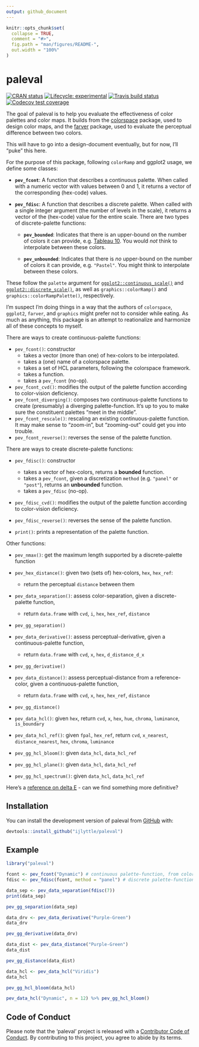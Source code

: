 ```yaml
---
output: github_document
---
```


<!-- README.md is generated from README.Rmd. Please edit that file -->

```r
knitr::opts_chunk$set(
  collapse = TRUE,
  comment = "#>",
  fig.path = "man/figures/README-",
  out.width = "100%"
)
```
# paleval

<!-- badges: start -->
[![CRAN status](https://www.r-pkg.org/badges/version/paleval)](https://CRAN.R-project.org/package=paleval)
[![Lifecycle: experimental](https://img.shields.io/badge/lifecycle-experimental-orange.svg)](https://www.tidyverse.org/lifecycle/#experimental)
[![Travis build status](https://travis-ci.org/ijlyttle/paleval.svg?branch=master)](https://travis-ci.org/ijlyttle/paleval)
[![Codecov test coverage](https://codecov.io/gh/ijlyttle/paleval/branch/master/graph/badge.svg)](https://codecov.io/gh/ijlyttle/paleval?branch=master)
<!-- badges: end -->

The goal of paleval is to help you evaluate the effectiveness of color palettes and color maps. It builds from the [colorspace](http://colorspace.r-forge.r-project.org) package, used to design color maps, and the [farver](https://github.com/thomasp85/farver) package, used to evaluate the perceptual difference between two colors.

This will have to go into a design-document eventually, but for now, I'll "puke" this here.

For the purpose of this package, following `colorRamp` and ggplot2 usage, we define some classes:

- **`pev_fcont`**: A function that describes a continuous palette. When called with a numeric vector with values between 0 and 1, it returns a vector of the corresponding (hex-code) values.

- **`pev_fdisc`**: A function that describes a discrete palette. When called with a single integer argument (the number of levels in the scale), it returns a vector of the (hex-code) value for the entire scale. There are two types of discrete-palette functions:

  - **`pev_bounded`**: Indicates that there is an upper-bound on the number of colors it can provide, e.g. [Tableau 10](https://www.tableau.com/about/blog/2016/7/colors-upgrade-tableau-10-56782). You would *not* think to interpolate between these colors.
  
  - **`pev_unbounded`**: Indicates that there is *no* upper-bound on the number of colors it can provide, e.g. `"Pastel"`. You might think to interpolate between these colors.

These follow the `palette` argument for [`ggplot2::continuous_scale()`](https://ggplot2.tidyverse.org/reference/continuous_scale.html) and [`ggplot2::discrete_scale()`](https://ggplot2.tidyverse.org/reference/discrete_scale.html), as well as `graphics::colorRamp()` and `graphics::colorRampPalette()`, respectively. 

I'm suspect I'm doing things in a way that the authors of `colorspace`, `ggplot2`, `farver`, and `graphics` might prefer not to consider while eating. As much as anything, this package is an attempt to reationalize and harmonize all of these concepts to myself. 

There are ways to create continuous-palette functions:

 * `pev_fcont()`: constructor
    * takes a vector (more than one) of hex-colors to be interpolated. 
    * takes a (one) name of a colorspace palette.
    * takes a set of HCL parameters, following the colorspace framework. 
    * takes a function.
    * takes a `pev_fcont` (no-op).
    
 * `pev_fcont_cvd()`: modifies the output of the palette function according to color-vision deficiency.
 * `pev_fcont_diverging()`: composes two continuous-palette functions to create (presumably) a diverging palette-function. 
   It's up to you to make sure the constituent palettes "meet in the middle". 
 * `pev_fcont_rescale()`: rescaling an existing continuous-palette function. It may make sense to "zoom-in", but "zooming-out" could get you into trouble. 
 * `pev_fcont_reverse()`: reverses the sense of the palette function.
 
There are ways to create discrete-palette functions:
 
 * `pev_fdisc()`: constructor 
   * takes a vector of hex-colors, returns a **bounded** function.
   * takes a `pev_fcont`, given a discretization `method` (e.g. `"panel"` or `"post"`), returns an **unbounded** function.
   * takes a `pev_fdisc` (no-op).
  
 * `pev_fdisc_cvd()`: modifies the output of the palette function according to color-vision deficiency.
 * `pev_fdisc_reverse()`: reverses the sense of the palette function.

 * `print()`: prints a representation of the palette function.
 
Other functions:

- `pev_nmax()`: get the maximum length supported by a discrete-palette function

* `pev_hex_distance()`: given two (sets of) hex-colors, `hex`, `hex_ref`:
    - return the perceptual `distance` between them 
    
* `pev_data_separation()`: assess color-separation, given a discrete-palette function,
    - return `data.frame` with `cvd`, `i`, `hex`, `hex_ref`, `distance`
* `pev_gg_separation()`

* `pev_data_derivative()`: assess perceptual-derivative, given a continuous-palette function,
    - return `data.frame` with `cvd`, `x`, `hex`, `d_distance_d_x`
* `pev_gg_derivative()`

* `pev_data_distance()`: assess perceptual-distance from a reference-color, given a continuous-palette function,
    - return `data.frame` with `cvd`, `x`, `hex`, `hex_ref`, `distance`
* `pev_gg_distance()`

* `pev_data_hcl()`: given `hex`, return `cvd`, `x`, `hex`, `hue`, `chroma`, `luminance`, `is_boundary`
* `pev_data_hcl_ref()`: given `fpal`, `hex_ref`, return `cvd`, `x_nearest`, `distance_nearest`, `hex`, `chroma`, `luminance`
* `pev_gg_hcl_bloom()`: given `data_hcl`, `data_hcl_ref`
- `pev_gg_hcl_plane()`: given `data_hcl`, `data_hcl_ref`
- `pev_gg_hcl_spectrum()`: given `data_hcl`, `data_hcl_ref`

Here's a [reference on delta E](http://zschuessler.github.io/DeltaE/learn/) - can we find something more definitive?
 
## Installation

You can install the development version of paleval from [GitHub](https://github.com/ijlyttle/paleval) with:

``` r
devtools::install_github("ijlyttle/paleval")
```

<!--
You can install the released version of paleval from [CRAN](https://CRAN.R-project.org) with:

``` r
install.packages("paleval")
```
-->

## Example

```r
library("paleval")

fcont <- pev_fcont("Dynamic") # continuous palette-function, from colorspace
fdisc <- pev_fdisc(fcont, method = "panel") # discrete palette-function

data_sep <- pev_data_separation(fdisc(7))
print(data_sep)

pev_gg_separation(data_sep)
```

```r
data_drv <- pev_data_derivative("Purple-Green")
data_drv

pev_gg_derivative(data_drv)
```


```r
data_dist <- pev_data_distance("Purple-Green")
data_dist

pev_gg_distance(data_dist)
```


```r
data_hcl <- pev_data_hcl("Viridis")
data_hcl

pev_gg_hcl_bloom(data_hcl)
```

```r
pev_data_hcl("Dynamic", n = 12) %>% pev_gg_hcl_bloom()
```

## Code of Conduct

Please note that the 'paleval' project is released with a
[Contributor Code of Conduct](CODE_OF_CONDUCT.md).
By contributing to this project, you agree to abide by its terms.
